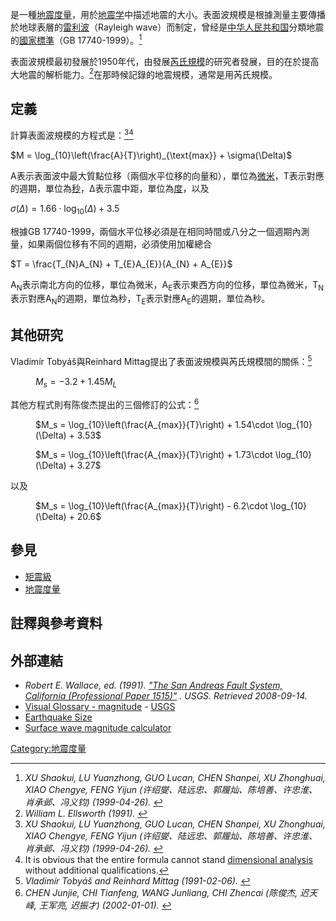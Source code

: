{{noteTA|G1=Earthquake}}
{{地区用词2|zh-cn=面波震级|zh-tw=表面波規模|equiv-hk=cn|equiv-mo=cn|as=称|before='''|after='''|start=（记作'''<math>M_s</math>'''，{{lang-en|Surface wave magnitude}}），|end=，}}是一種[[地震度量|地震度量]]，用於[[地震学|地震学]]中描述地震的大小。表面波規模是根據測量主要傳播於地球表層的[[雷利波|雷利波]]（Rayleigh wave）而制定，曾经是[[中华人民共和国|中华人民共和国]]分類地震的[[中华人民共和国国家标准|國家標準]]（GB 17740-1999）。<ref name="GB 1740-1999"><cite class="citation web" contenteditable="false">XU Shaokui, LU Yuanzhong, GUO Lucan, CHEN Shanpei, XU Zhonghuai, XIAO Chengye, FENG Yijun (许绍燮、陆远忠、郭履灿、陈培善、许忠淮、肖承邺、冯义钧) (1999-04-26). </cite></ref>

表面波規模最初發展於1950年代，由發展[[芮氏規模|芮氏規模]]的研究者發展，目的在於提高大地震的解析能力。<ref name="Ellsworth"><cite class="citation journal" contenteditable="false">William L. Ellsworth (1991). </cite></ref>在那時候記錄的地震規模，通常是用芮氏規模。

== 定義 ==
計算表面波規模的方程式是：<ref name="GB 1740-1999"><cite class="citation web" contenteditable="false">XU Shaokui, LU Yuanzhong, GUO Lucan, CHEN Shanpei, XU Zhonghuai, XIAO Chengye, FENG Yijun (许绍燮、陆远忠、郭履灿、陈培善、许忠淮、肖承邺、冯义钧) (1999-04-26). </cite></ref><ref>It is obvious that the entire formula cannot stand [[因次分析|dimensional analysis]] without additional qualifications.  </ref>

<math>M = \log_{10}\left(\frac{A}{T}\right)_{\text{max}} + \sigma(\Delta)</math>

A表示表面波中最大質點位移（兩個水平位移的向量和），單位為[[微米|微米]]，T表示對應的週期，單位為[[秒|秒]]，Δ表示震中距，單位為[[度_(角)|度]]，以及

<math>\sigma(\Delta) = 1.66\cdot\log_{10}(\Delta) + 3.5</math>

根據GB 17740-1999，兩個水平位移必須是在相同時間或八分之一個週期內測量，如果兩個位移有不同的週期，必須使用加權總合

<math> T = \frac{T_{N}A_{N} + T_{E}A_{E}}{A_{N} + A_{E}}</math>

A<sub>N</sub>表示南北方向的位移，單位為微米，A<sub>E</sub>表示東西方向的位移，單位為微米，T<sub>N</sub>表示對應A<sub>N</sub>的週期，單位為秒，T<sub>E</sub>表示對應A<sub>E</sub>的週期，單位為秒。

== 其他研究 ==
Vladimír Tobyáš與Reinhard Mittag提出了表面波規模與芮氏規模間的關係：<ref name="Tobyas summary"><cite class="citation journal" contenteditable="false">Vladimír Tobyáš and Reinhard Mittag (1991-02-06). </cite></ref>
: <math> M_s = -3.2 + 1.45 M_{L} </math>
其他方程式則有陈俊杰提出的三個修訂的公式：<ref><cite class="citation journal" contenteditable="false">CHEN Junjie, CHI Tianfeng, WANG Junliang, CHI Zhencai (陈俊杰, 迟天峰, 王军亮, 迟振才) (2002-01-01). </cite></ref>
: <math> M_s = \log_{10}\left(\frac{A_{max}}{T}\right) + 1.54\cdot \log_{10}(\Delta) + 3.53 </math>

: <math> M_s = \log_{10}\left(\frac{A_{max}}{T}\right) + 1.73\cdot \log_{10}(\Delta) + 3.27 </math>
以及
: <math> M_s = \log_{10}\left(\frac{A_{max}}{T}\right) - 6.2\cdot \log_{10}(\Delta) + 20.6 </math>

== 參見 ==
* [[矩震級|矩震級<br>]]
* [[地震度量|地震度量]]

== 註釋與參考資料 ==
{{Reflist}}

== 外部連結 ==
* <cite class="citation journal" contenteditable="false">Robert E. Wallace, ed. (1991). [http://www.johnmartin.com/earthquakes/eqsafs/ "The San Andreas Fault System, California (Professional Paper 1515)"] {{Wayback|url=http://www.johnmartin.com/earthquakes/eqsafs/ |date=20210503134942 }}. USGS<span class="reference-accessdate">. </span></cite><cite class="citation journal" contenteditable="false"><span class="reference-accessdate">Retrieved <span class="nowrap">2008-09-14</span></span>.</cite><span class="Z3988" title="ctx_ver=Z39.88-2004&rfr_id=info%3Asid%2Fen.wikipedia.org%3ASurface+wave+magnitude&rft.atitle=The+San+Andreas+Fault+System%2C+California+%28Professional+Paper+1515%29&rft.au=Robert+E.+Wallace%2C+ed.&rft.date=1991&rft.genre=article&rft_id=http%3A%2F%2Fwww.johnmartin.com%2Fearthquakes%2Feqsafs%2F&rft_val_fmt=info%3Aofi%2Ffmt%3Akev%3Amtx%3Ajournal" contenteditable="false"> </span>
* [https://web.archive.org/web/20081005001422/http://earthquake.usgs.gov/learning/glossary.php?termID=118 Visual Glossary - magnitude] - [[美國地質調查局|USGS]]
* [http://eqseis.geosc.psu.edu/~cammon/HTML/Classes/IntroQuakes/Notes/earthquake_size.html Earthquake Size] {{Wayback|url=http://eqseis.geosc.psu.edu/~cammon/HTML/Classes/IntroQuakes/Notes/earthquake_size.html |date=20170611211728 }}
* [http://www.fxsolver.com/browse/formulas/Surface+wave+magnitude+scale Surface wave magnitude calculator] {{Wayback|url=http://www.fxsolver.com/browse/formulas/Surface+wave+magnitude+scale |date=20210503134956 }}

{{地震度量}}
[[Category:地震度量|Category:地震度量]]